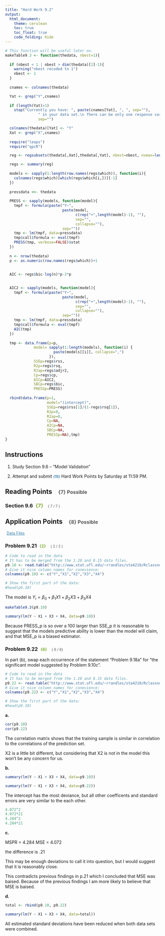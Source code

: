 ```yaml
---
title: "Hard Work 9.2"
output: 
  html_document:
    theme: cerulean
    toc: true
    toc_float: true
    code_folding: hide
---
```


```r
# This function will be useful later on.
makeTable9.3 <- function(thedata, nbest=1){
  
  if (nbest < 1 | nbest > dim(thedata)[2]-1){
    warning("nbest recoded to 1")
    nbest <- 1
  }
  
  cnames <- colnames(thedata)

  Yat <- grep("Y",cnames)
  
  if (length(Yat)>1)
    stop("Currently you have: ", paste(cnames[Yat], ", ", sep=""), 
               " in your data set.\n There can be only one response variable.\n",
               sep="")

  colnames(thedata)[Yat] <- "Y"
  Xat <- grep("X",cnames)
  
  require("leaps")
  require("qpcR")

  reg <- regsubsets(thedata[,Xat],thedata[,Yat], nbest=nbest, nvmax=length(cnames)-1)

  regs <- summary(reg)
  
  models <- sapply(1:length(row.names(regs$which)), function(i){
    colnames(regs$which)[which(regs$which[i,])][-1]
  })
  
  pressdata <<- thedata
  
  PRESS <- sapply(models, function(model){
    tmpf <- formula(paste("Y~",
                          paste(model,
                                c(rep("+",length(model)-1), ""), 
                                sep="", 
                                collapse=""), 
                          sep=""))
    tmp <- lm(tmpf, data=pressdata)
    tmp$call$formula <- eval(tmpf)
    PRESS(tmp, verbose=FALSE)$stat
  })
  
  n <- nrow(thedata)
  p <- as.numeric(row.names(regs$which))+1
 
  
  AIC <- regs$bic-log(n)*p-2*p

  
  AIC2 <- sapply(models, function(model){
    tmpf <- formula(paste("Y~",
                          paste(model,
                                c(rep("+",length(model)-1), ""), 
                                sep="", 
                                collapse=""), 
                          sep=""))
    tmp <- lm(tmpf, data=pressdata)
    tmp$call$formula <- eval(tmpf)
    AIC(tmp)
  })
  
  tmp <- data.frame(p=p, 
             model= sapply(1:length(models), function(i) {
                      paste(models[[i]], collapse=",")
                    }),
             SSEp=regs$rss,
             R2p=regs$rsq,
             R2ap=regs$adjr2,
             Cp=regs$cp,
             AICp=AIC2,
             SBCp=regs$bic,
             PRESSp=PRESS)
  
  rbind(data.frame(p=1,
                   model="(intercept)",
                   SSEp=regs$rss[1]/(1-regs$rsq[1]),
                   R2p=0,
                   R2ap=0,
                   Cp=NA,
                   AICp=NA,
                   SBCp=NA,
                   PRESSp=NA),tmp)
}
```


## Instructions

1. Study Section 9.6 -- "Model Validation"

2. Attempt and submit <span id=points style="padding-left:0px;">{15}</span> Hard Work Points by Saturday at 11:59 PM.    


## Reading Points <span id=headpoints>{7} Possible</span>

### Section 9.6 <span id=rrecpoints>{7}</span><span id=report>{ 7 / 7 }</span>


## Application Points <span id=headpoints>{8} Possible</span>


<a id=datalink style="font-size:.9em;" target="_blank" href=http://www.stat.ufl.edu/~rrandles/sta4210/Rclassnotes/data/textdatasets/index.html>Data Files</a>

### Problem 9.21 <span id=recpoints>{2}</span><span id=report>{ 2 / 2 }</span> 

```r
# Code to read in the data
# It has to be merged from the 1.20 and 8.15 data files.
p9.10 <- read.table("http://www.stat.ufl.edu/~rrandles/sta4210/Rclassnotes/data/textdatasets/KutnerData/Chapter%20%209%20Data%20Sets/CH09PR10.txt", header=FALSE)
# Give it nice column names for conevience:
colnames(p9.10) <- c("Y","X1","X2","X3","X4")

# Show the first part of the data:
#head(p9.10)
```

The model is $Y_i = \beta_0 + \beta_1 X1 + \beta_2 X3 + \beta_3 X4$
```r
makeTable9.3(p9.10)
```

```r
summary(lm(Y ~ X1 + X3 + X4, data=p9.10))
```

Because PRESS_p is so over a 100 larger than SSE_p it is reasonable to suggest that the models predictive ability is lower than the model will claim, and that MSE_p is a biased estimator. 


### Problem 9.22 <span id=recpoints>{6}</span><span id=report>{ 6 / 6}</span> 

In part (b), swap each occurrence of the statement "Problem 9.18a" for "the significant model suggested by Problem 9.10c".

```r
# Code to read in the data
# It has to be merged from the 1.20 and 8.15 data files.
p9.22 <- read.table("http://www.stat.ufl.edu/~rrandles/sta4210/Rclassnotes/data/textdatasets/KutnerData/Chapter%20%209%20Data%20Sets/CH09PR22.txt", header=FALSE)
# Give it nice column names for conevience:
colnames(p9.22) <- c("Y","X1","X2","X3","X4")

# Show the first part of the data:
#head(p9.10)
```

**a.**


```r
cor(p9.10)
cor(p9.22)
```

The correlation matrix shows that the training sample is similar in correlation to the correlations of the prediction set.  

X2 is a little bit different, but considering that X2 is not in the model this won't be any concern for us. 

**b.**

```r
summary(lm(Y ~ X1 + X3 + X4, data=p9.10))
```

```r
summary(lm(Y ~ X1 + X3 + X4, data=p9.22))
```

The intercept has the most deviance, but all other coefficents and standard errors are very similar to the each other.  



```r
4.072^2
4.072*21
4.284^2
4.284*21
```


**c.**

MSPR = 4.284
MSE = 4.072

the difference is .21 

This may be enough deviations to call it into question, but I would suggest that it is reasonably close. 

This contradicts previous findings in p.21 which I concluded that MSE was baised. Because of the previous findings I am more likely to believe that MSE is baised. 

**d.** 

```r
total <- rbind(p9.10, p9.22)
```


```r
summary(lm(Y ~ X1 + X3 + X4, data=total))
```

All estimated standard deviations have been reduced when both data sets were combined. 



<style>
#points {
  font-size:.8em;
  padding-left:5px;
  font-weight:bold; 
  color:#317eac;
}

#recpoints {
  font-size:.8em;
  padding-left:5px;
  font-weight:bold; 
  color:#7eac31;
}

#rrecpoints {
  font-size:1em;
  padding-left:5px;
  font-weight:bold; 
  color:#7eac31;
}

#report {
  font-size:.7em;
  padding-left:15px;
  font-weight:normal; 
  color:#5a5a5a;
}

#datalink {
  font-size:.5em;
  color:#317eac;
  padding-left:5px;
}

#headnote {
  font-size:.6em;
  color:#787878;
}

#note {
  font-size:.8em;
  color:#787878;
}

#headpoints {
 font-size:12pt;
 color: #585858; 
 padding-left: 15px;
}
</style>



<footer>
</footer>



 

 

 

 